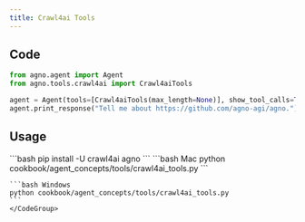 ```yaml
---
title: Crawl4ai Tools
---
```


## Code

```python cookbook/agent_concepts/tools/crawl4ai_tools.py
from agno.agent import Agent
from agno.tools.crawl4ai import Crawl4aiTools

agent = Agent(tools=[Crawl4aiTools(max_length=None)], show_tool_calls=True)
agent.print_response("Tell me about https://github.com/agno-agi/agno.")
```

## Usage

<Steps>
  <Snippet file="create-venv-step.mdx" />

  <Step title="Install libraries">
    ```bash
    pip install -U crawl4ai agno
    ```
  </Step>

  <Step title="Run Agent">
    <CodeGroup>
    ```bash Mac
    python cookbook/agent_concepts/tools/crawl4ai_tools.py
    ```

    ```bash Windows
    python cookbook/agent_concepts/tools/crawl4ai_tools.py
    ```
    </CodeGroup>
  </Step>
</Steps>
